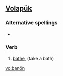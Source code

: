 ==[[Volapük]]==

===Alternative spellings===
*{{l|vo|banoyn}}

===Verb===
{{infl|vo|verb}}

# [[bathe]], (take a bath)

[[vo:banön]]